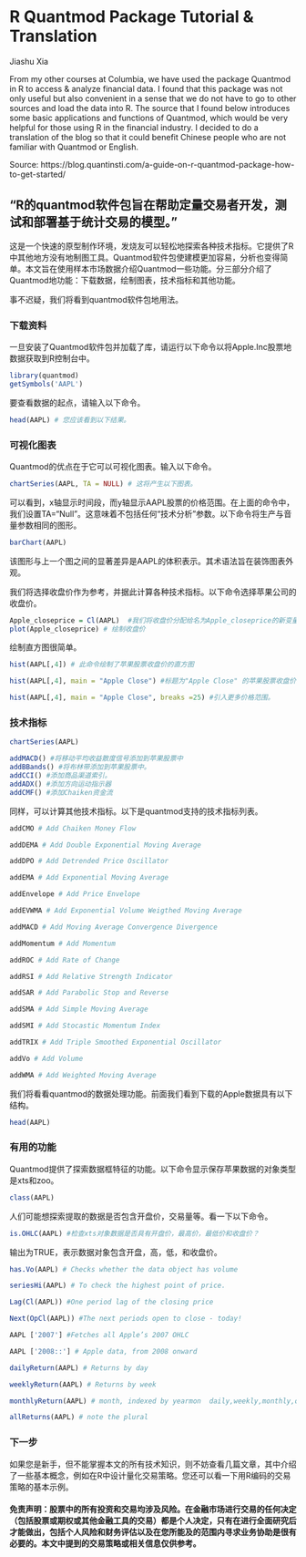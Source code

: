 
# R Quantmod Package Tutorial & Translation

Jiashu Xia 


From my other courses at Columbia, we have used the package Quantmod in R to access & analyze financial data. I found that this package was not only useful but also convenient in a sense that we do not have to go to other sources and load the data into R. The source that I found below introduces some basic applications and functions of Quantmod, which would be very helpful for those using R in the financial industry. I decided to do a translation of the blog so that it could benefit Chinese people who are not familiar with Quantmod or English.

Source: https://blog.quantinsti.com/a-guide-on-r-quantmod-package-how-to-get-started/



## “R的quantmod软件包旨在帮助定量交易者开发，测试和部署基于统计交易的模型。”

这是一个快速的原型制作环境，发烧友可以轻松地探索各种技术指标。它提供了R中其他地方没有地制图工具。Quantmod软件包使建模更加容易，分析也变得简单。本文旨在使用样本市场数据介绍Quantmod一些功能。分三部分介绍了Quantmod地功能：下载数据，绘制图表，技术指标和其他功能。

事不迟疑，我们将看到quantmod软件包地用法。

### 下载资料
一旦安装了Quantmod软件包并加载了库，请运行以下命令以将Apple.Inc股票地数据获取到R控制台中。
```r
library(quantmod)
getSymbols('AAPL')
```

要查看数据的起点，请输入以下命令。
```r
head(AAPL) # 您应该看到以下结果。
```

### 可视化图表
Quantmod的优点在于它可以可视化图表。输入以下命令。
```r
chartSeries(AAPL, TA = NULL) # 这将产生以下图表。
```

可以看到，x轴显示时间段，而y轴显示AAPL股票的价格范围。在上面的命令中，我们设置TA="Null"。这意味着不包括任何“技术分析”参数。以下命令将生产与音量参数相同的图形。
```r
barChart(AAPL)
```

该图形与上一个图之间的显著差异是AAPL的体积表示。其术语法旨在装饰图表外观。

我们将选择收盘价作为参考，并据此计算各种技术指标。以下命令选择苹果公司的收盘价。
```r
Apple_closeprice = Cl(AAPL)  #我们将收盘价分配给名为Apple_closeprice的新变量。
plot(Apple_closeprice) # 绘制收盘价
```

绘制直方图很简单。

```r
hist(AAPL[,4]) # 此命令绘制了苹果股票收盘价的直方图
```

```r
hist(AAPL[,4], main = "Apple Close") #标题为"Apple Close" 的苹果股票收盘价直方图。

hist(AAPL[,4], main = "Apple Close", breaks =25) #引入更多价格范围。
```

### 技术指标

```r
chartSeries(AAPL)

addMACD() #将移动平均收益散度信号添加到苹果股票中
addBBands() #将布林带添加到苹果股票中。
addCCI() #添加商品渠道索引。
addADX() #添加方向运动指示器
addCMF() #添加Chaiken资金流
```

同样，可以计算其他技术指标。以下是quantmod支持的技术指标列表。
```r
addCMO # Add Chaiken Money Flow

addDEMA # Add Double Exponential Moving Average

addDPO # Add Detrended Price Oscillator

addEMA # Add Exponential Moving Average

addEnvelope # Add Price Envelope

addEVWMA # Add Exponential Volume Weigthed Moving Average

addMACD # Add Moving Average Convergence Divergence

addMomentum # Add Momentum

addROC # Add Rate of Change

addRSI # Add Relative Strength Indicator

addSAR # Add Parabolic Stop and Reverse

addSMA # Add Simple Moving Average

addSMI # Add Stocastic Momentum Index

addTRIX # Add Triple Smoothed Exponential Oscillator

addVo # Add Volume

addWMA # Add Weighted Moving Average
```

我们将看看quantmod的数据处理功能。前面我们看到下载的Apple数据具有以下结构。
```r
head(AAPL)
```

### 有用的功能

Quantmod提供了探索数据框特征的功能。以下命令显示保存苹果数据的对象类型是xts和zoo。
```r
class(AAPL)
```

人们可能想探索提取的数据是否包含开盘价，交易量等。看一下以下命令。
```r
is.OHLC(AAPL) #检查xts对象数据是否具有开盘价，最高价，最低价和收盘价？
```

输出为TRUE，表示数据对象包含开盘，高，低，和收盘价。

```r
has.Vo(AAPL) # Checks whether the data object has volume

seriesHi(AAPL) # To check the highest point of price.

Lag(Cl(AAPL)) #One period lag of the closing price

Next(OpCl(AAPL)) #The next periods open to close - today!

AAPL ['2007'] #Fetches all Apple’s 2007 OHLC

AAPL ['2008::'] # Apple data, from 2008 onward

dailyReturn(AAPL) # Returns by day

weeklyReturn(AAPL) # Returns by week

monthlyReturn(AAPL) # month, indexed by yearmon  daily,weekly,monthly,quarterly, and yearly

allReturns(AAPL) # note the plural
```

### 下一步

如果您是新手，但不能掌握本文的所有技术知识，则不妨查看几篇文章，其中介绍了一些基本概念，例如在R中设计量化交易策略。您还可以看一下用R编码的交易策略的基本示例。

#### 免责声明：股票中的所有投资和交易均涉及风险。在金融市场进行交易的任何决定（包括股票或期权或其他金融工具的交易）都是个人决定，只有在进行全面研究后才能做出，包括个人风险和财务评估以及在您所能及的范围内寻求业务协助是很有必要的。本文中提到的交易策略或相关信息仅供参考。


